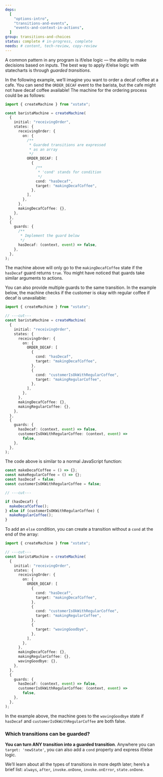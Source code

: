 ```yaml
---
deps:
  [
    "options-intro",
    "transitions-and-events",
    "events-and-context-in-actions",
  ]
group: transitions-and-choices
status: complete # in-progress, complete
needs: # content, tech-review, copy-review
---
```


A common pattern in any program is if/else logic — the ability to make decisions based on inputs. The best way to apply if/else logic with statecharts is through *guarded transitions*.

In the following example, we’ll imagine you want to order a decaf coffee at a cafe. You can send the `ORDER_DECAF` event to the barista, but the cafe might not have decaf coffee available! The machine for the ordering process could be as follows:

```ts twoslash
import { createMachine } from "xstate";

const baristaMachine = createMachine(
  {
    initial: "receivingOrder",
    states: {
      receivingOrder: {
        on: {
          /**
           * Guarded transitions are expressed
           * as an array
           */
          ORDER_DECAF: [
            {
              /**
               * 'cond' stands for condition
               */
              cond: "hasDecaf",
              target: "makingDecafCoffee",
            },
          ],
        },
      },
      makingDecafCoffee: {},
    },
  },
  {
    guards: {
      /**
       * Implement the guard below
       */
      hasDecaf: (context, event) => false,
    },
  },
);
```

The machine above will only go to the `makingDecafCoffee` state if the `hasDecaf` guard returns `true`. You might have noticed that guards take similar arguments to actions.

You can also provide multiple guards to the same transition. In the example below, the machine checks if the customer is okay with regular coffee if decaf is unavailable:

```ts twoslash
import { createMachine } from "xstate";

// ---cut---
const baristaMachine = createMachine(
  {
    initial: "receivingOrder",
    states: {
      receivingOrder: {
        on: {
          ORDER_DECAF: [
            {
              cond: "hasDecaf",
              target: "makingDecafCoffee",
            },
            {
              cond: "customerIsOkWithRegularCoffee",
              target: "makingRegularCoffee",
            },
          ],
        },
      },
      makingDecafCoffee: {},
      makingRegularCoffee: {},
    },
  },
  {
    guards: {
      hasDecaf: (context, event) => false,
      customerIsOkWithRegularCoffee: (context, event) =>
        false,
    },
  },
);
```

The code above is similar to a normal JavaScript function:

```ts twoslash
const makeDecafCoffee = () => {};
const makeRegularCoffee = () => {};
const hasDecaf = false;
const customerIsOKWithRegularCoffee = false;

// ---cut---

if (hasDecaf) {
  makeDecafCoffee();
} else if (customerIsOKWithRegularCoffee) {
  makeRegularCoffee();
}
```

To add an `else` condition, you can create a transition without a `cond` at the end of the array:

```ts twoslash
import { createMachine } from "xstate";

// ---cut---
const baristaMachine = createMachine(
  {
    initial: "receivingOrder",
    states: {
      receivingOrder: {
        on: {
          ORDER_DECAF: [
            {
              cond: "hasDecaf",
              target: "makingDecafCoffee",
            },
            {
              cond: "customerIsOkWithRegularCoffee",
              target: "makingRegularCoffee",
            },
            {
              target: "wavingGoodbye",
            },
          ],
        },
      },
      makingDecafCoffee: {},
      makingRegularCoffee: {},
      wavingGoodbye: {},
    },
  },
  {
    guards: {
      hasDecaf: (context, event) => false,
      customerIsOkWithRegularCoffee: (context, event) =>
        false,
    },
  },
);
```

In the example above, the machine goes to the `wavingGoodbye` state if `hasDecaf` and `customerIsOkWithRegularCoffee` are both false.

### Which transitions can be guarded?

**You can turn ANY transition into a guarded transition**. Anywhere you can `target: 'newState'`, you can also add a `cond` property and express if/else logic.

We’ll learn about all the types of transitions in more depth later; here’s a brief list: `always`, `after`, `invoke.onDone`, `invoke.onError`, `state.onDone`.
